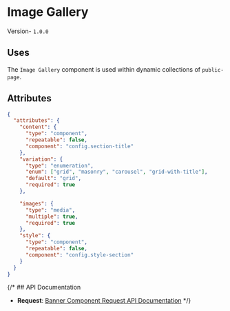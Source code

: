 

# Image Gallery
Version- `1.0.0`

## Uses
The `Image Gallery` component is used within dynamic collections of `public-page`.


## Attributes

```json
{
  "attributes": {
    "content": {
      "type": "component",
      "repeatable": false,
      "component": "config.section-title"
    },
    "variation": {
      "type": "enumeration",
      "enum": ["grid", "masonry", "carousel", "grid-with-title"],
      "default": "grid",
      "required": true
    },

    "images": {
      "type": "media",
      "multiple": true,
      "required": true
    },
    "style": {
      "type": "component",
      "repeatable": false,
      "component": "config.style-section"
    }
  }
}
```

{/* ## API Documentation

- **Request**: [Banner Component Request API Documentation](#) */}




